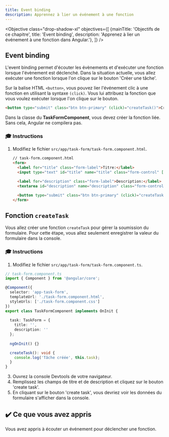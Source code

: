 ```yaml
---
title: Event binding
description: Apprennez à lier un événement à une fonction
---
```



<Objective class="drop-shadow-xl" objectives={[
{mainTitle: 'Objectifs de ce chapitre', title: 'Event binding', description: 'Apprenez à lier un événement à une fonction dans Angular.'},
]} />


## Event binding

L'event binding permet d'écouter les évènements et d'exécuter une fonction lorsque l'évènement est déclenché.
Dans la situation actuelle, vous allez exécuter une fonction lorsque l'on clique sur le bouton 'Créer une tâche'.

Sur la balise HTML `<button>`, vous pouvez lier l'événement clic à une fonction en utilisant la syntaxe `(click)`.
Vous lui attribuez la fonction que vous voulez exécuter lorsque l'on clique sur le bouton.

```html ins="(click)="createTask()""
<button type="submit" class="btn btn-primary" (click)="createTask()">Créer une tâche</button>
```

Dans la classe du **TaskFormComponent**, vous devez créer la fonction liée. Sans cela, Angular ne compilera pas.

### 🎓 Instructions

<Steps>

1. Modifiez le fichier `src/app/task-form/task-form.component.html`.

    ```html ins={"Ajoutez la liaison d\'évènement de soumission du formulaire": 8-9} ins="(click)="createTask()""
    // task-form.component.html
    <form>
      <label for="title" class="form-label">Titre:</label>
      <input type="text" id="title" name="title" class="form-control" [(ngModel)]="task.title">

      <label for="description" class="form-label">Description:</label>
      <textarea id="description" name="description" class="form-control" [(ngModel)]="task.description"></textarea>

      <button type="submit" class="btn btn-primary" (click)="createTask()">Créer une tâche</button>
    </form>
    ```

</Steps>

## Fonction `createTask`

Vous allez créer une fonction `createTask` pour gérer la soumission du formulaire.
Pour cette étape, vous allez seulement enregistrer la valeur du formulaire dans la console.

### 🎓 Instructions

<Steps>

1. Modifiez le fichier `src/app/task-form/task-form.component.ts`.

```typescript ins={"Ajoutez la méthode createTask": 17-20}
// task-form.component.ts
import { Component } from '@angular/core';

@Component({
  selector: 'app-task-form',
  templateUrl: './task-form.component.html',
  styleUrls: ['./task-form.component.css']
})
export class TaskFormComponent implements OnInit {
    
  task: TaskForm = {
    title: '',
    description: ''
  };
    
  ngOnInit() {}  

  createTask(): void {
    console.log('Tâche créée', this.task);
  }
}
```

3. Ouvrez la console Devtools de votre navigateur.
4. Remplissez les champs de titre et de description et cliquez sur le bouton 'create task'.
4. En cliquant sur le bouton 'create task', vous devriez voir les données du formulaire s'afficher dans la console.

</Steps>

## ✔️ Ce que vous avez appris

Vous avez appris à écouter un événement pour déclencher une fonction.
